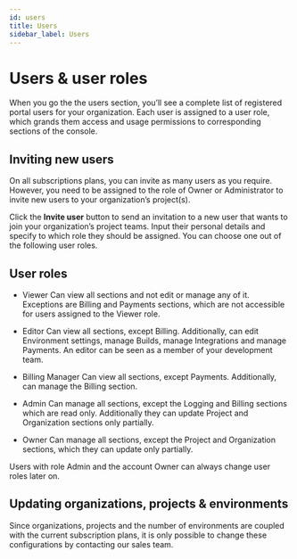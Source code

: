 ```yaml
---
id: users
title: Users
sidebar_label: Users
---
```



# Users & user roles
When you go the the users section, you’ll see a complete list of registered portal users for your organization. Each user is assigned to a user role, which grands them access and usage permissions to corresponding sections of the console.

## Inviting new users
On all subscriptions plans, you can invite as many users as you require. However, you need to be assigned to the role of Owner or Administrator to invite new users to your organization’s project(s).

Click the **Invite user** button to send an invitation to a new user that wants to join your organization’s project teams. Input their personal details and specify to which role they should be assigned. You can choose one out of the following user roles.

## User roles
- <Badge variant="console">Viewer</Badge> Can view all sections and not edit or manage any of it. Exceptions are Billing and Payments sections, which are not accessible for users assigned to the Viewer role.

- <Badge variant="console">Editor</Badge> Can view all sections, except Billing. Additionally, can edit Environment settings, manage Builds, manage Integrations and manage Payments. An editor can be seen as a member of your development team.

- <Badge variant="console">Billing Manager</Badge> Can view all sections, except Payments. Additionally, can manage the Billing section.

- <Badge variant="console">Admin</Badge> Can manage all sections, except the Logging and Billing sections which are read only. Additionally they can update Project and Organization sections only partially.

- <Badge variant="console">Owner</Badge> Can manage all sections, except the Project and Organization sections, which they can update only partially.

<p>Users with role <Badge variant="console">Admin</Badge> and the account <Badge variant="console">Owner</Badge> can always change user roles later on.</p>

## Updating organizations, projects & environments
Since organizations, projects and the number of environments are coupled with the current subscription plans, it is only possible to change these configurations by contacting our sales team.